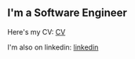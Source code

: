 ## I'm a Software Engineer

Here's my CV: [CV](/cv)

I'm also on linkedin: [linkedin](https://www.linkedin.com/in/xurror)
